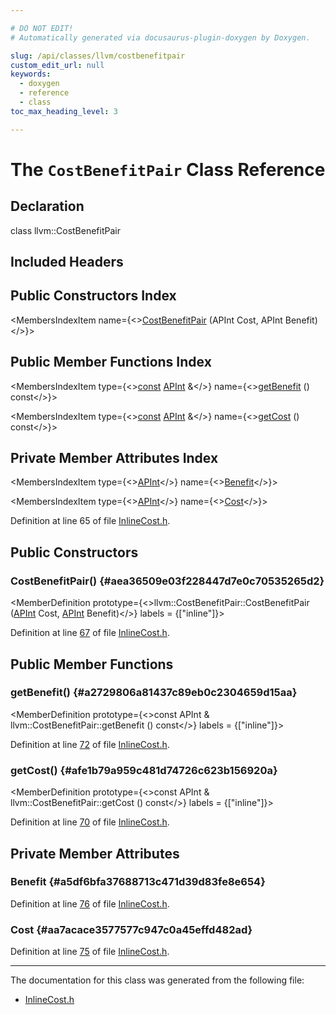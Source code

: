 ```yaml
---

# DO NOT EDIT!
# Automatically generated via docusaurus-plugin-doxygen by Doxygen.

slug: /api/classes/llvm/costbenefitpair
custom_edit_url: null
keywords:
  - doxygen
  - reference
  - class
toc_max_heading_level: 3

---
```





# The `CostBenefitPair` Class Reference

<DoxygenPage pluginConfig={pluginConfig}>



## Declaration

<CodeBlock>class llvm::CostBenefitPair</CodeBlock>

## Included Headers

<IncludesList>
<IncludesListItem
  filePath="llvm/Analysis/InlineCost.h"
  permalink="/docs/api/files/include/include/llvm/include/llvm/analysis/inlinecost-h"
  isLocal="true" />
</IncludesList>

## Public Constructors Index

<MembersIndex>

<MembersIndexItem
  name={<><a href="#aea36509e03f228447d7e0c70535265d2">CostBenefitPair</a> (APInt Cost, APInt Benefit)</>}>
</MembersIndexItem>

</MembersIndex>

## Public Member Functions Index

<MembersIndex>

<MembersIndexItem
  type={<><a href="/docs/api/files/lib/lib/target/lib/target/aarch64/aarch64promoteconstant-cpp/#a90f8350fecae261c25be85d38b451bff">const</a> <a href="/docs/api/classes/llvm/apint">APInt</a> &amp;</>}
  name={<><a href="#a2729806a81437c89eb0c2304659d15aa">getBenefit</a> () const</>}>
</MembersIndexItem>

<MembersIndexItem
  type={<><a href="/docs/api/files/lib/lib/target/lib/target/aarch64/aarch64promoteconstant-cpp/#a90f8350fecae261c25be85d38b451bff">const</a> <a href="/docs/api/classes/llvm/apint">APInt</a> &amp;</>}
  name={<><a href="#afe1b79a959c481d74726c623b156920a">getCost</a> () const</>}>
</MembersIndexItem>

</MembersIndex>

## Private Member Attributes Index

<MembersIndex>

<MembersIndexItem
  type={<><a href="/docs/api/classes/llvm/apint">APInt</a></>}
  name={<><a href="#a5df6bfa37688713c471d39d83fe8e654">Benefit</a></>}>
</MembersIndexItem>

<MembersIndexItem
  type={<><a href="/docs/api/classes/llvm/apint">APInt</a></>}
  name={<><a href="#aa7acace3577577c947c0a45effd482ad">Cost</a></>}>
</MembersIndexItem>

</MembersIndex>


Definition at line 65 of file <a href="/docs/api/files/include/include/llvm/include/llvm/analysis/inlinecost-h">InlineCost.h</a>.

<SectionDefinition>

## Public Constructors

### CostBenefitPair() {#aea36509e03f228447d7e0c70535265d2}

<MemberDefinition
  prototype={<>llvm::CostBenefitPair::CostBenefitPair (<a href="/docs/api/classes/llvm/apint">APInt</a> Cost, <a href="/docs/api/classes/llvm/apint">APInt</a> Benefit)</>}
  labels = {["inline"]}>

Definition at line <a href="/docs/api/files/include/include/llvm/include/llvm/analysis/inlinecost-h/#l00067">67</a> of file <a href="/docs/api/files/include/include/llvm/include/llvm/analysis/inlinecost-h">InlineCost.h</a>.
</MemberDefinition>

</SectionDefinition>

<SectionDefinition>

## Public Member Functions

### getBenefit() {#a2729806a81437c89eb0c2304659d15aa}

<MemberDefinition
  prototype={<>const APInt &amp; llvm::CostBenefitPair::getBenefit () const</>}
  labels = {["inline"]}>

Definition at line <a href="/docs/api/files/include/include/llvm/include/llvm/analysis/inlinecost-h/#l00072">72</a> of file <a href="/docs/api/files/include/include/llvm/include/llvm/analysis/inlinecost-h">InlineCost.h</a>.
</MemberDefinition>

### getCost() {#afe1b79a959c481d74726c623b156920a}

<MemberDefinition
  prototype={<>const APInt &amp; llvm::CostBenefitPair::getCost () const</>}
  labels = {["inline"]}>

Definition at line <a href="/docs/api/files/include/include/llvm/include/llvm/analysis/inlinecost-h/#l00070">70</a> of file <a href="/docs/api/files/include/include/llvm/include/llvm/analysis/inlinecost-h">InlineCost.h</a>.
</MemberDefinition>

</SectionDefinition>

<SectionDefinition>

## Private Member Attributes

### Benefit {#a5df6bfa37688713c471d39d83fe8e654}

<MemberDefinition
  prototype="APInt llvm::CostBenefitPair::Benefit">

Definition at line <a href="/docs/api/files/include/include/llvm/include/llvm/analysis/inlinecost-h/#l00076">76</a> of file <a href="/docs/api/files/include/include/llvm/include/llvm/analysis/inlinecost-h">InlineCost.h</a>.
</MemberDefinition>

### Cost {#aa7acace3577577c947c0a45effd482ad}

<MemberDefinition
  prototype="APInt llvm::CostBenefitPair::Cost">

Definition at line <a href="/docs/api/files/include/include/llvm/include/llvm/analysis/inlinecost-h/#l00075">75</a> of file <a href="/docs/api/files/include/include/llvm/include/llvm/analysis/inlinecost-h">InlineCost.h</a>.
</MemberDefinition>

</SectionDefinition>

<hr/>

The documentation for this class was generated from the following file:

<ul>
<li><a href="/docs/api/files/include/include/llvm/include/llvm/analysis/inlinecost-h">InlineCost.h</a></li>
</ul>

</DoxygenPage>
